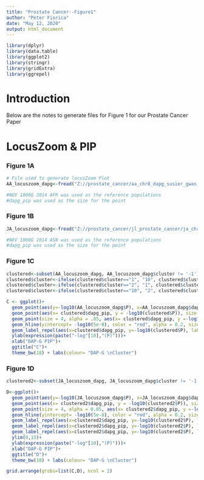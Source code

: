 ---
title: "Prostate Cancer--Figure1"
author: "Peter Fiorica"
date: "May 12, 2020"
output: html_document
---

```{r}
library(dplyr)
library(data.table)
library(ggplot2)
library(stringr)
library(gridExtra)
library(ggrepel)
```


# Introduction
Below are the notes to generate files for Figure 1 for our Prostate Cancer Paper

# LocusZoom & PIP
### Figure 1A
```{r}
# File used to generate locusZoom Plot
AA_locuszoom_dapg<-fread("Z://prostate_cancer/aa_chr8_dapg_susier_gwas_results.txt", header = T)

#NOV 1000G 2014 AFR was used as the reference populations
#dapg_pip was used as the size for the point

```

### Figure 1B
```{r}
JA_locuszoom_dapg<-fread("Z://prostate_cancer/jl_prostate_cancer/ja_chr8_dapg_susier.txt", header = T)

#NOV 1000G 2014 ASN was used as the reference populations
#dapg_pip was used as the size for the point
```
### Figure 1C
```{r}
clustered<-subset(AA_locuszoom_dapg, AA_locuszoom_dapg$cluster != '-1')
clustered$cluster<-ifelse(clustered$cluster=="1", "10", clustered$cluster)
clustered$cluster<-ifelse(clustered$cluster=="2", "1", clustered$cluster)
clustered$cluster<-ifelse(clustered$cluster=="10", "2", clustered$cluster)

C <- ggplot()+ 
  geom_point(aes(y=-log10(AA_locuszoom_dapg$P), x=AA_locuszoom_dapg$dapg_pip), size = 4.5, alpha = 0.2, colour = "grey")+
  geom_point(aes(x= clustered$dapg_pip, y = -log10(clustered$P)), size = 4.5, alpha = 1.0, colour= "black")+
  geom_point(size = 4, alpha = .85, aes(x= clustered$dapg_pip, y =-log10(clustered$P), color = as.factor(clustered$cluster)))+
  geom_hline(yintercept= -log10(5e-8), color = "red", alpha = 0.2, size = 2)+
  geom_label_repel(aes(x=clustered$dapg_pip, y=-log10(clustered$P), label=ifelse(clustered$dapg_pip>0.9, clustered$rsid,"")),nudge_x=-0.10, box.padding = unit(0.35, "lines"))+
  ylab(expression(paste("-log"[10],"(P)")))+
  xlab("DAP-G PIP")+
  ggtitle("C")+
  theme_bw(18) + labs(colour= "DAP-G \nCluster")
```

### Figure 1D

```{r}
clustered2<-subset(JA_locuszoom_dapg, JA_locuszoom_dapg$cluster != '-1')

D<-ggplot()+ 
  geom_point(aes(y=-log10(JA_locuszoom_dapg$P), x=JA_locuszoom_dapg$dapg_pip), size = 4.5, alpha = 0.2, colour = "grey")+
  geom_point(aes(x= clustered2$dapg_pip, y = -log10(clustered2$P)), size = 4.5, alpha = 1.0, colour= "black")+
  geom_point(size = 4, alpha = 0.85, aes(x= clustered2$dapg_pip, y =-log10(clustered2$P), color = as.factor(clustered2$cluster)))+
  geom_hline(yintercept= -log10(5e-8), color = "red", alpha = 0.2, size = 2)+
  geom_label_repel(aes(x=clustered2$dapg_pip, y=-log10(clustered2$P), label=ifelse(clustered2$dapg_pip>0.9, clustered2$rsid,"")),nudge_x=-0.10, box.padding = unit(0.35, "lines"))+
  geom_label_repel(aes(x=clustered2$dapg_pip, y=-log10(clustered2$P), label=ifelse(clustered2$dapg_pip>0.5, clustered2$rsid,"")),nudge_x=-0.10, box.padding = unit(0.35, "lines"))+
  geom_label_repel(aes(x=clustered2$dapg_pip, y=-log10(clustered2$P), label=ifelse(clustered2$rsid=="rs72725879", clustered2$rsid,"")),nudge_x=0.14, box.padding = unit(0.35, "lines"))+
  ylim(0,15)+
  ylab(expression(paste("-log"[10],"(P)")))+
  xlab("DAP-G PIP")+
  ggtitle("D")+
  theme_bw(18) + labs(colour= "DAP-G \nCluster")
```


```{r}
grid.arrange(grobs=list(C,D), ncol = 2)
```